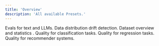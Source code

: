 ```yaml
---
title: 'Overview'
description: 'All available Presets.'
---
```


<CardGroup cols="2">
  <Card title="Text Evals" icon="comments" href="/metrics/preset_text_evals">
    Evals for text and LLMs.
  </Card>

  <Card title="Data Drift" icon="chart-simple">
    Data distribution drift detection.
  </Card>

  <Card title="Data Summary" icon="file-chart-column">
    Dataset overview and statistics .
  </Card>

  <Card title="Classification" icon="dice-two">
    Quality for classification tasks.
  </Card>

  <Card title="Regression" icon="chart-line">
    Quality for regression tasks.
  </Card>

  <Card title="Recommendations" icon="cart-shopping">
    Quality for recommender systems.
  </Card>
</CardGroup>